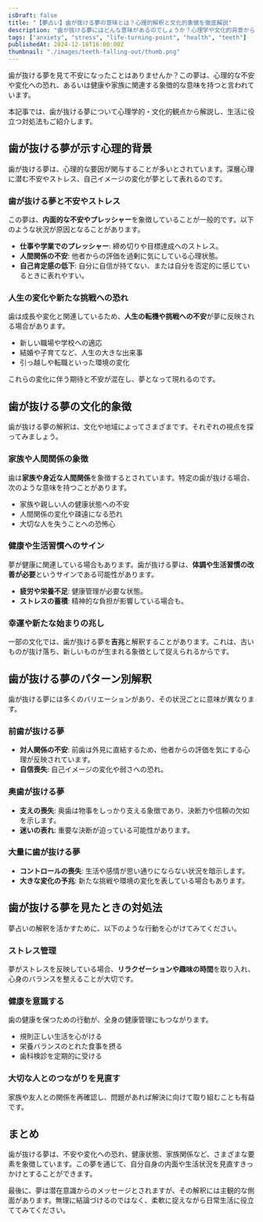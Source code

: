 ```yaml
---
isDraft: false
title: "【夢占い】歯が抜ける夢の意味とは？心理的解釈と文化的象徴を徹底解説"
description: "歯が抜ける夢にはどんな意味があるのでしょうか？心理学や文化的背景からその象徴性を深掘りし、不安やストレスの原因や対処法を詳しく解説します。"
tags: ["anxiety", "stress", "life-turning-point", "health", "teeth"]
publishedAt: 2024-12-18T16:00:00Z
thumbnail: "./images/teeth-falling-out/thumb.png"
---
```


歯が抜ける夢を見て不安になったことはありませんか？この夢は、心理的な不安や変化への恐れ、あるいは健康や家族に関連する象徴的な意味を持つと言われています。

本記事では、歯が抜ける夢について心理学的・文化的観点から解説し、生活に役立つ対処法もご紹介します。

<TableOfContents />

<AdUnit />

## 歯が抜ける夢が示す心理的背景

歯が抜ける夢は、心理的な要因が関与することが多いとされています。深層心理に潜む不安やストレス、自己イメージの変化が夢として表れるのです。

### 歯が抜ける夢と不安やストレス

この夢は、<strong>内面的な不安やプレッシャー</strong>を象徴していることが一般的です。以下のような状況が原因となることがあります。

- <strong>仕事や学業でのプレッシャー</strong>: 締め切りや目標達成へのストレス。
- <strong>人間関係の不安</strong>: 他者からの評価を過剰に気にしている心理状態。
- <strong>自己肯定感の低下</strong>: 自分に自信が持てない、または自分を否定的に感じているときに表れやすい。

### 人生の変化や新たな挑戦への恐れ

歯は成長や変化と関連しているため、<strong>人生の転機や挑戦への不安</strong>が夢に反映される場合があります。

- 新しい職場や学校への適応
- 結婚や子育てなど、人生の大きな出来事
- 引っ越しや転職といった環境の変化

これらの変化に伴う期待と不安が混在し、夢となって現れるのです。

<AdUnit />

## 歯が抜ける夢の文化的象徴

歯が抜ける夢の解釈は、文化や地域によってさまざまです。それぞれの視点を探ってみましょう。

### 家族や人間関係の象徴

歯は<strong>家族や身近な人間関係</strong>を象徴するとされています。特定の歯が抜ける場合、次のような意味を持つことがあります。

- 家族や親しい人の健康状態への不安
- 人間関係の変化や疎遠になる恐れ
- 大切な人を失うことへの恐怖心

### 健康や生活習慣へのサイン

夢が健康に関連している場合もあります。歯が抜ける夢は、<strong>体調や生活習慣の改善が必要</strong>というサインである可能性があります。

- <strong>疲労や栄養不足</strong>: 健康管理が必要な状態。
- <strong>ストレスの蓄積</strong>: 精神的な負担が影響している場合も。

### 幸運や新たな始まりの兆し

一部の文化では、歯が抜ける夢を<strong>吉兆</strong>と解釈することがあります。これは、古いものが抜け落ち、新しいものが生まれる象徴として捉えられるからです。

<AdUnit />

## 歯が抜ける夢のパターン別解釈

歯が抜ける夢には多くのバリエーションがあり、その状況ごとに意味が異なります。

### 前歯が抜ける夢

- <strong>対人関係の不安</strong>: 前歯は外見に直結するため、他者からの評価を気にする心理が反映されています。
- <strong>自信喪失</strong>: 自己イメージの変化や弱さへの恐れ。

### 奥歯が抜ける夢

- <strong>支えの喪失</strong>: 奥歯は物事をしっかり支える象徴であり、決断力や信頼の欠如を示します。
- <strong>迷いの表れ</strong>: 重要な決断が迫っている可能性があります。

### 大量に歯が抜ける夢

- <strong>コントロールの喪失</strong>: 生活や感情が思い通りにならない状況を暗示します。
- <strong>大きな変化の予兆</strong>: 新たな挑戦や環境の変化を表している場合もあります。

<AdUnit />

## 歯が抜ける夢を見たときの対処法

夢占いの解釈を活かすために、以下のような行動を心がけてみてください。

### ストレス管理

夢がストレスを反映している場合、<strong>リラクゼーションや趣味の時間</strong>を取り入れ、心身のバランスを整えることが大切です。

### 健康を意識する

歯の健康を保つための行動が、全身の健康管理にもつながります。

- 規則正しい生活を心がける
- 栄養バランスのとれた食事を摂る
- 歯科検診を定期的に受ける

### 大切な人とのつながりを見直す

家族や友人との関係を再確認し、問題があれば解決に向けて取り組むことも有益です。

<AdUnit />

## まとめ

歯が抜ける夢は、不安や変化への恐れ、健康状態、家族関係など、さまざまな要素を象徴しています。この夢を通じて、自分自身の内面や生活状況を見直すきっかけとすることができます。

最後に、夢は潜在意識からのメッセージとされますが、その解釈には主観的な側面があります。無理に結論づけるのではなく、柔軟に捉えながら日常生活に役立ててみてください。
